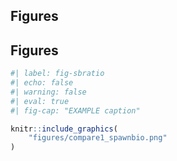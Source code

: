 ## Figures

## Figures

<!-- FIGURES SHOULD BE ADDED HERE IN THE ORDER THAT THEY APPEAR IN THE REPORT -->
<!-- USE THIS TEMPLATE -->
```r
#| label: fig-sbratio
#| echo: false
#| warning: false
#| eval: true
#| fig-cap: "EXAMPLE caption"

knitr::include_graphics(
    "figures/compare1_spawnbio.png"
)
```
